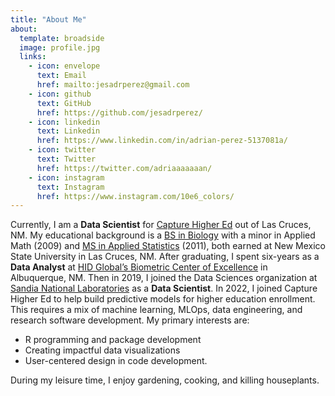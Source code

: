 ```yaml
---
title: "About Me"
about:
  template: broadside
  image: profile.jpg
  links: 
    - icon: envelope
      text: Email
      href: mailto:jesadrperez@gmail.com
    - icon: github
      text: GitHub
      href: https://github.com/jesadrperez/
    - icon: linkedin
      text: Linkedin
      href: https://www.linkedin.com/in/adrian-perez-5137081a/
    - icon: twitter
      text: Twitter
      href: https://twitter.com/adriaaaaaaan/
    - icon: instagram
      text: Instagram
      href: https://www.instagram.com/10e6_colors/
---
```


Currently, I am a **Data Scientist** for [Capture Higher Ed](https://www.capturehighered.com/) out of Las Cruces, NM. My educational background is a [BS in Biology](https://bio.nmsu.edu/) with a minor in Applied Math (2009) and [MS in Applied Statistics](https://business.nmsu.edu/academic-programs/graduate-programs/ms-applied-statistics/applied-statistics-master.html) (2011), both earned at New Mexico State University in Las Cruces, NM. After graduating, I spent six-years as a **Data Analyst** at [HID Global's Biometric Center of Excellence](https://www.hidglobal.com/solutions/identity-authentication-verification-technologies/biometric-technologies) in Albuquerque, NM. Then in 2019, I joined the Data Sciences organization at [Sandia National Laboratories](https://www.sandia.gov/) as a **Data Scientist**. In 2022, I joined Capture Higher Ed to help build predictive models for higher education enrollment. This requires a mix of machine learning, MLOps, data engineering, and research software development. My primary interests are:

-   R programming and package development
-   Creating impactful data visualizations
-   User-centered design in code development.

During my leisure time, I enjoy gardening, cooking, and killing houseplants.
